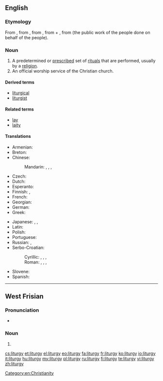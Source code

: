 ==English==
{{wikipedia}}

===Etymology===
From {{etyl|la}} {{term|liturgia|lang=la}}, from {{etyl|grc}} {{term|λειτουργία|lang=grc}}, from {{term|λειτ-|lang=grc}}, from {{term|λαός||people|lang=grc}} + {{term|-ουργός|lang=grc}}, from {{term|ἔργον||work|lang=grc}} (the public work of the people done on behalf of the people).

===Noun===
{{en-noun|liturgies}}

# A predetermined or [[prescribe]]d set of [[ritual]]s that are performed, usually by a [[religion]].
# An official worship service of the Christian church.

====Derived terms====
* [[liturgical]]
* [[liturgist]]

====Related terms====
* [[lay]]
* [[laity]]

====Translations====
{{trans-top|a predetermined or prescribed set of rituals}}
* Armenian: {{t-|hy|պատարագ|tr=patarag}}
* Breton: {{t|br|liderezh|m}}
* Chinese:
*: Mandarin: {{t|cmn|禮拜儀式|sc=Hani}}, {{t|cmn|礼拜仪式|tr=lǐbài yíshì|sc=Hani}}, {{t|cmn|禮儀|sc=Hani}}, {{t|cmn|礼仪|tr=lǐyí|sc=Hani}}
* Czech: {{t-|cs|liturgie|f}}
* Dutch: {{t+|nl|liturgie|f}}
* Esperanto: {{t-|eo|liturgio}}
* Finnish: {{t+|fi|liturgia}}, {{t-|fi|alttaripalvelus}}
* French: {{t+|fr|liturgie|f}}
* Georgian: {{t+|ka|ლიტურგია|tr=liturgia|sc=Geor}}
* German: {{t+|de|Liturgie|f}}
* Greek: {{t+|el|λειτουργία|f|tr=leitourgía}}
{{trans-mid}}
* Japanese: {{qualifier|Catholic}} {{t+|ja|典礼|tr=てんれい, tenrei|sc=Jpan}}, {{qualifier|Orthodox}} {{t-|ja|奉神礼|tr=ほうしんれい, hōshinrei|sc=Jpan}}, {{qualifier|Catholic, Protestant, Anglicanism}} {{t-|ja|礼拝|tr=れいはい, reihai|sc=Jpan}}
* Latin: {{t-|la|liturgia|f}}
* Polish: {{t+|pl|liturgia|f}}
* Portuguese: {{t+|pt|liturgia|f}}
* Russian: {{t+|ru|литургия|f|tr=liturgíja}}, {{t+|ru|богослужение|n|tr=bogoslužénije|sc=Cyrl}}
* Serbo-Croatian:
*: Cyrillic: {{t-|sh|литургија|f|sc=Cyrl}}, {{t-|sh|богослужба|f|sc=Cyrl}}, {{t-|sh|богoслужје|n|sc=Cyrl}}, {{t-|sh|богослужење|n|sc=Cyrl}}
*: Roman: {{t-|sh|liturgija|f}}, {{t-|sh|bogoslužba|f}}, {{t-|sh|bogoslužje|n}}, {{t-|sh|bogosluženje|n}}
* Slovene: {{t+|sl|liturgija|f}}
* Spanish: {{t+|es|liturgia|f}}
{{trans-bottom}}

[[Category:en:Christianity]]

----

==West Frisian==

===Pronunciation===
* {{IPA|/litørˈɡi/|lang=fy}}

===Noun===
{{head|fy|noun|g=c|plural|liturgys}}

# {{l|en|liturgy}}

[[cs:liturgy]]
[[et:liturgy]]
[[el:liturgy]]
[[eo:liturgy]]
[[fa:liturgy]]
[[fr:liturgy]]
[[ko:liturgy]]
[[io:liturgy]]
[[it:liturgy]]
[[hu:liturgy]]
[[my:liturgy]]
[[pl:liturgy]]
[[ru:liturgy]]
[[fi:liturgy]]
[[te:liturgy]]
[[vi:liturgy]]
[[zh:liturgy]]